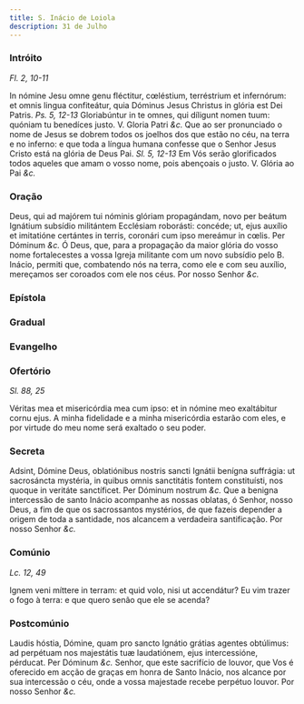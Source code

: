 ```yaml
---
title: S. Inácio de Loiola
description: 31 de Julho
---
```


### Intróito

_Fl. 2, 10-11_

<div class="grid grid-cols-2 gap-5">
  <span class="text-justify">
    In nómine Jesu omne genu fléctitur, cœléstium, terréstrium et infernórum: et
    omnis lingua confiteátur, quia Dóminus Jesus Christus in glória est Dei
    Patris. <em>Ps. 5, 12-13</em> Gloriabúntur in te omnes, qui díligunt nomen
    tuum: quóniam tu benedíces justo. V. Gloria Patri <em>&c.</em>
  </span>
  <span class="text-justify">
    Que ao ser pronunciado o nome de Jesus se dobrem todos os joelhos dos que
    estão no céu, na terra e no inferno: e que toda a língua humana confesse que
    o Senhor Jesus Cristo está na glória de Deus Pai. <em>Sl. 5, 12-13</em> Em
    Vós serão glorificados todos aqueles que amam o vosso nome, pois abençoais o
    justo. V. Glória ao Pai <em>&c.</em>
  </span>
</div>

### Oração

<div class="grid grid-cols-2 gap-5">
  <span class="text-justify">
    Deus, qui ad majórem tui nóminis glóriam propagándam, novo per beátum
    Ignátium subsídio militántem Ecclésiam roborásti: concéde; ut, ejus auxílio
    et imitatióne certántes in terris, coronári cum ipso mereámur in cœlis. Per
    Dóminum <em>&c.</em>
  </span>
  <span class="text-justify">
    Ó Deus, que, para a propagação da maior glória do vosso nome fortalecestes a
    vossa Igreja militante com um novo subsídio pelo B. Inácio, permiti que,
    combatendo nós na terra, como ele e com seu auxílio, mereçamos ser coroados
    com ele nos céus. Por nosso Senhor <em>&c.</em>
  </span>
</div>

### Epístola


<LinkCard
  href="/missal/comum/5martirnaopontifice2#epístola"
  title="Mártir não Pontífice - Missa Lætábitur justus"
/>

### Gradual

<LinkCard
  href="/missal/comum/14confessoresnaopontifices1#gradual"
  title="Confessores não Pontífices - Missa Os justi"
/>

### Evangelho

<LinkCard href="/missal/santos/02-06-1#evangelho" title="S. Tito, B. e Conf." />

### Ofertório

_Sl. 88, 25_

<div class="grid grid-cols-2 gap-5">
  <span class="text-justify">
    Véritas mea et misericórdia mea cum ipso: et in nómine meo exaltábitur cornu
    ejus.
  </span>
  <span class="text-justify">
    A minha fidelidade e a minha misericórdia estarão com eles, e por virtude do
    meu nome será exaltado o seu poder.
  </span>
</div>

### Secreta

<div class="grid grid-cols-2 gap-5">
  <span class="text-justify">
    Adsint, Dómine Deus, oblatiónibus nostris sancti Ignátii benígna suffrágia:
    ut sacrosáncta mystéria, in quibus omnis sanctitátis fontem constituísti,
    nos quoque in veritáte sanctíficet. Per Dóminum nostrum <em>&c.</em>
  </span>
  <span class="text-justify">
    Que a benigna intercessão de santo Inácio acompanhe as nossas oblatas, ó
    Senhor, nosso Deus, a fim de que os sacrossantos mystérios, de que fazeis
    depender a origem de toda a santidade, nos alcancem a verdadeira
    santificação. Por nosso Senhor <em>&c.</em>
  </span>
</div>

### Comúnio

_Lc. 12, 49_

<div class="grid grid-cols-2 gap-5">
  <span class="text-justify">
    Ignem veni míttere in terram: et quid volo, nisi ut accendátur?
  </span>
  <span class="text-justify">
    Eu vim trazer o fogo à terra: e que quero senão que ele se acenda?
  </span>
</div>

### Postcomúnio

<div class="grid grid-cols-2 gap-5">
  <span class="text-justify">
    Laudis hóstia, Dómine, quam pro sancto Ignátio grátias agentes obtúlimus: ad
    perpétuam nos majestátis tuæ laudatiónem, ejus intercessióne, pérducat. Per
    Dóminum <em>&c.</em>
  </span>
  <span class="text-justify">
    Senhor, que este sacrifício de louvor, que Vos é oferecido em acção de
    graças em honra de Santo Inácio, nos alcance por sua intercessão o céu, onde
    a vossa majestade recebe perpétuo louvor. Por nosso Senhor <em>&c.</em>
  </span>
</div>

